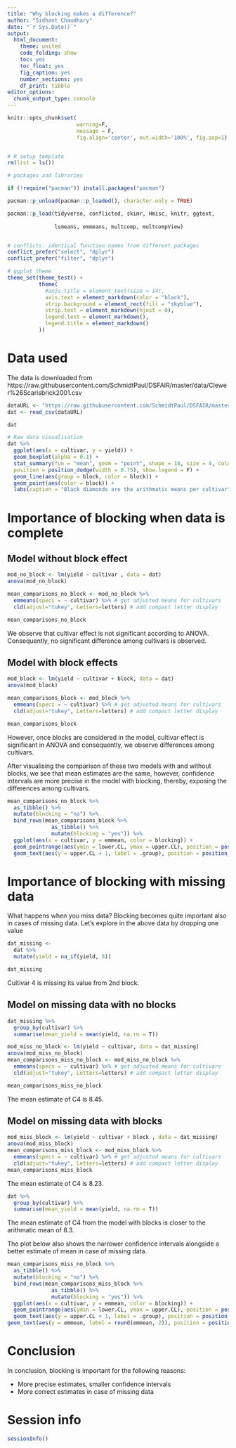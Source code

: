 ```yaml
---
title: "Why blocking makes a difference?"
author: "Sidhant Chaudhary"
date: "`r Sys.Date()`"
output:
  html_document: 
    theme: united
    code_folding: show
    toc: yes
    toc_float: yes
    fig_caption: yes
    number_sections: yes
    df_print: tibble
editor_options: 
  chunk_output_type: console
---
```


```r
knitr::opts_chunk$set(
                      warning=F,
                      message = F,
                      fig.align='center', out.width='100%', fig.asp=1)


# R setup template
rm(list = ls())

# packages and libraries

if (!require("pacman")) install.packages("pacman")

pacman::p_unload(pacman::p_loaded(), character.only = TRUE)

pacman::p_load(tidyverse, conflicted, skimr, Hmisc, knitr, ggtext,
              
               lsmeans, emmeans, multcomp, multcompView) 


# conflicts: identical function names from different packages
conflict_prefer("select", "dplyr")
conflict_prefer("filter", "dplyr")

# ggplot theme
theme_set(theme_test() + 
          theme(
            #axis.title = element_text(size = 14),
            axis.text = element_markdown(color = "black"),
            strip.background = element_rect(fill = "skyblue"),
            strip.text = element_markdown(hjust = 0),
            legend.text = element_markdown(),
            legend.title = element_markdown()
          ))
```

# Data used
The data is downloaded from https://raw.githubusercontent.com/SchmidtPaul/DSFAIR/master/data/Clewer%26Scarisbrick2001.csv 
```r
dataURL <- "https://raw.githubusercontent.com/SchmidtPaul/DSFAIR/master/data/Clewer%26Scarisbrick2001.csv"
dat <- read_csv(dataURL)

dat

# Raw data visualisation
dat %>%
  ggplot(aes(x = cultivar, y = yield)) + 
  geom_boxplot(alpha = 0.1) +
  stat_summary(fun = "mean", geom = "point", shape = 18, size = 4, color = "black", 
  position = position_dodge(width = 0.75), show.legend = F) +
  geom_line(aes(group = block, color = block)) +
  geom_point(aes(color = block)) + 
  labs(caption = "Black diamonds are the arithmatic means per cultivar")
```

# Importance of blocking when data is complete
## Model without block effect
```r
mod_no_block <- lm(yield ~ cultivar , data = dat)
anova(mod_no_block)

mean_comparisons_no_block <- mod_no_block %>% 
  emmeans(specs = ~ cultivar) %>% # get adjusted means for cultivars
  cld(adjust="tukey", Letters=letters) # add compact letter display

mean_comparisons_no_block
```
We observe that cultivar effect is not significant according to ANOVA. Consequently, no significant difference among cultivars is observed.

## Model with block effects
```r
mod_block <- lm(yield ~ cultivar + block, data = dat)
anova(mod_block)

mean_comparisons_block <- mod_block %>% 
  emmeans(specs = ~ cultivar) %>% # get adjusted means for cultivars
  cld(adjust="tukey", Letters=letters) # add compact letter display

mean_comparisons_block
```
However, once blocks are considered in the model, cultivar effect is significant in ANOVA and consequently, we observe differences among cultivars. 


After visualising the comparison of these two models with and without blocks, we see that mean estimates are the same, however, confidence intervals are more precise in the model with blocking, thereby, exposing the differences among cultivars. 
```r
mean_comparisons_no_block %>% 
  as_tibble() %>%
  mutate(blocking = "no") %>%
  bind_rows(mean_comparisons_block %>%
              as_tibble() %>%
              mutate(blocking = "yes")) %>%
  ggplot(aes(x = cultivar, y = emmean, color = blocking)) +
  geom_pointrange(aes(ymin = lower.CL, ymax = upper.CL), position = position_dodge(width = 0.5)) + 
  geom_text(aes(y = upper.CL + 1, label = .group), position = position_dodge(width = 0.5)) 
```

# Importance of blocking with missing data 
What happens when you miss data? Blocking becomes quite important also in cases of missing data. Let's explore in the above data by dropping one value
```r
dat_missing <- 
  dat %>%
  mutate(yield = na_if(yield, 8))

dat_missing
```
Cultivar 4 is missing its value from 2nd block. 

## Model on missing data with no blocks 
```r
dat_missing %>%
  group_by(cultivar) %>%
  summarise(mean_yield = mean(yield, na.rm = T))

mod_miss_no_block <- lm(yield ~ cultivar, data = dat_missing)
anova(mod_miss_no_block)
mean_comparisons_miss_no_block <- mod_miss_no_block %>% 
  emmeans(specs = ~ cultivar) %>% # get adjusted means for cultivars
  cld(adjust="tukey", Letters=letters) # add compact letter display

mean_comparisons_miss_no_block
```
The mean estimate of C4 is 8.45. 

## Model on missing data with blocks
```r
mod_miss_block <- lm(yield ~ cultivar + block , data = dat_missing)
anova(mod_miss_block)
mean_comparisons_miss_block <- mod_miss_block %>% 
  emmeans(specs = ~ cultivar) %>% # get adjusted means for cultivars
  cld(adjust="tukey", Letters=letters) # add compact letter display
mean_comparisons_miss_block

```
The mean estimate of C4 is 8.23. 

```r
dat %>%
  group_by(cultivar) %>%
  summarise(mean_yield = mean(yield, na.rm = T))

```
The mean estimate of C4 from the model with blocks is closer to the arithmatic mean of 8.3.

The plot below also shows the narrower confidence intervals alongside a better estimate of mean in case of missing data. 
```r
mean_comparisons_miss_no_block %>% 
  as_tibble() %>%
  mutate(blocking = "no") %>%
  bind_rows(mean_comparisons_miss_block %>%
              as_tibble() %>%
              mutate(blocking = "yes")) %>%
  ggplot(aes(x = cultivar, y = emmean, color = blocking)) +
  geom_pointrange(aes(ymin = lower.CL, ymax = upper.CL), position = position_dodge(width = 0.5)) + 
  geom_text(aes(y = upper.CL + 1, label = .group), position = position_dodge(width = 0.5)) +  
geom_text(aes(y = emmean, label = round(emmean, 2)), position = position_dodge(width = 1))
```


# Conclusion
In conclusion, blocking is important for the following reasons: 

- More precise estimates, smaller confidence intervals
- More correct estimates in case of missing data 

# Session info
```r

sessionInfo()
```

